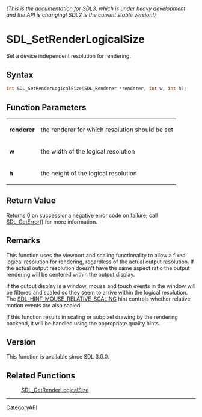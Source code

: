 ====== (This is the documentation for SDL3, which is under heavy development and the API is changing! SDL2 is the current stable version!) ======
= SDL_SetRenderLogicalSize =

Set a device independent resolution for rendering.

== Syntax ==

<syntaxhighlight lang='c'>
int SDL_SetRenderLogicalSize(SDL_Renderer *renderer, int w, int h);
</syntaxhighlight>

== Function Parameters ==

{|
|'''renderer'''
|the renderer for which resolution should be set
|-
|'''w'''
|the width of the logical resolution
|-
|'''h'''
|the height of the logical resolution
|}

== Return Value ==

Returns 0 on success or a negative error code on failure; call
[[SDL_GetError]]() for more information.

== Remarks ==

This function uses the viewport and scaling functionality to allow a fixed
logical resolution for rendering, regardless of the actual output
resolution. If the actual output resolution doesn't have the same aspect
ratio the output rendering will be centered within the output display.

If the output display is a window, mouse and touch events in the window
will be filtered and scaled so they seem to arrive within the logical
resolution. The [[SDL_HINT_MOUSE_RELATIVE_SCALING]] hint controls whether
relative motion events are also scaled.

If this function results in scaling or subpixel drawing by the rendering
backend, it will be handled using the appropriate quality hints.

== Version ==

This function is available since SDL 3.0.0.

== Related Functions ==

:[[SDL_GetRenderLogicalSize]]

----
[[CategoryAPI]]


